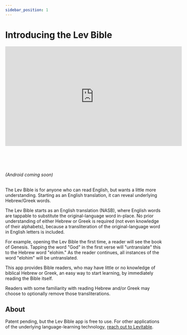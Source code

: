```yaml
---
sidebar_position: 1
---
```


# Introducing the Lev Bible

<div className="video-container">
<iframe width="560" height="315" src="https://www.youtube.com/embed/dY9e-6SCJXY?si=6o3fmudmRNCU_dUC" title="YouTube video player" frameborder="0" allow="accelerometer; autoplay; clipboard-write; encrypted-media; gyroscope; picture-in-picture; web-share" referrerpolicy="strict-origin-when-cross-origin" allowfullscreen></iframe>
</div>

<br/><br/>
<AppBadge /><br/><br/>*(Android coming soon)*
<br/><br/>

The Lev Bible is for anyone who can read English, but wants a little more understanding. Starting as an English translation, it can reveal underlying Hebrew/Greek words.

The Lev Bible starts as an English translation (NASB), where English words are tappable to substitute the original-language word in-place. No prior understanding of either Hebrew or Greek is required (not even knowledge of their alphabets), because a transliteration of the original-language word in English letters is included.

For example, opening the Lev Bible the first time, a reader will see the book of Genesis. Tapping the word "God" in the first verse will "untranslate" this to the Hebrew word "elohim." As the reader continues, all instances of the word "elohim" will be untranslated.

This app provides Bible readers, who may have little or no knowledge of biblical Hebrew or Greek, an easy way to start learning, by immediately reading the Bible itself.

Readers with some familiarity with reading Hebrew and/or Greek may choose to optionally remove those transliterations.

## About
Patent pending, but the Lev Bible app is free to use. For other applications of the underlying language-learning technology, [reach out to Levitable](mailto:levitable.org@gmail.com). 
